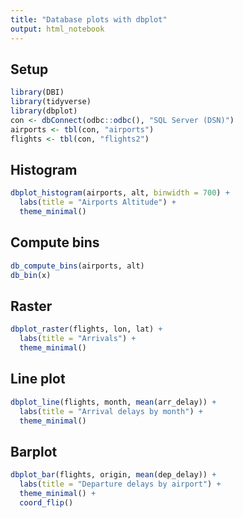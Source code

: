 ```yaml
---
title: "Database plots with dbplot"
output: html_notebook
---
```


## Setup

```r
library(DBI)
library(tidyverse)
library(dbplot)
con <- dbConnect(odbc::odbc(), "SQL Server (DSN)")
airports <- tbl(con, "airports")
flights <- tbl(con, "flights2")
```

## Histogram

```r
dbplot_histogram(airports, alt, binwidth = 700) + 
  labs(title = "Airports Altitude") +
  theme_minimal()
```

## Compute bins

```r
db_compute_bins(airports, alt)
db_bin(x)
```

## Raster

```r
dbplot_raster(flights, lon, lat) +
  labs(title = "Arrivals") +
  theme_minimal()
```

## Line plot

```r
dbplot_line(flights, month, mean(arr_delay)) +
  labs(title = "Arrival delays by month") +
  theme_minimal()
```

## Barplot

```r
dbplot_bar(flights, origin, mean(dep_delay)) +
  labs(title = "Departure delays by airport") +
  theme_minimal() +
  coord_flip()
```
